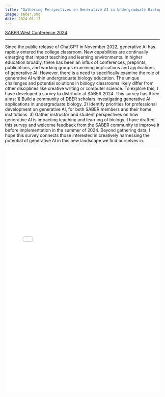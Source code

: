 ```yaml
---
title: "Gathering Perspectives on Generative AI in Undergraduate Biology Education"
image: saber.png
date: 2024-01-13
---
```


[SABER West Conference 2024](https://sites.google.com/uci.edu/saber-west-2024/home)

------------------------------------------------------------------------
 
Since the public release of ChatGPT in November 2022, generative AI has rapidly entered the college classroom. New capabilities are continually emerging that impact teaching and learning environments. In higher education broadly, there has been an influx of conferences, preprints, publications, and working groups examining implications and applications of generative AI. However, there is a need to specifically examine the role of generative AI within undergraduate biology education. The unique challenges and potential solutions in biology classrooms likely differ from other disciplines like creative writing or computer science. To explore this, I have developed a survey to distribute at SABER 2024. This survey has three aims: 1) Build a community of DBER scholars investigating generative AI applications in undergraduate biology. 2) Identify priorities for professional development on generative AI, for both SABER members and their home institutions. 3) Gather instructor and student perspectives on how generative AI is impacting teaching and learning of biology. I have drafted this survey and welcome feedback from the SABER community to improve it before implementation in the summer of 2024. Beyond gathering data, I hope this survey connects those interested in creatively harnessing the potential of generative AI in this new landscape we find ourselves in.

<embed src="Reuther SABER West 2024 Survey.pdf" type="application/pdf" iframe width="100%" height="800">
